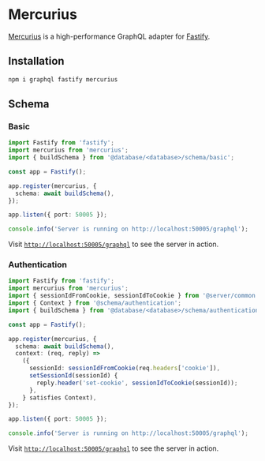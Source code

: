 # Mercurius

[Mercurius](https://mercurius.dev/) is a high-performance GraphQL adapter for [Fastify](https://www.fastify.io/).

## Installation

```sh npm2yarn
npm i graphql fastify mercurius
```

## Schema

### Basic

```ts filename="examples/server/mercurius/basic.ts"
import Fastify from 'fastify';
import mercurius from 'mercurius';
import { buildSchema } from '@database/<database>/schema/basic';

const app = Fastify();

app.register(mercurius, {
  schema: await buildSchema(),
});

app.listen({ port: 50005 });

console.info('Server is running on http://localhost:50005/graphql');
```

Visit [`http://localhost:50005/graphql`](http://localhost:50005/graphql) to see the server in action.

### Authentication

```ts filename="examples/server/mercurius/authentication.ts"
import Fastify from 'fastify';
import mercurius from 'mercurius';
import { sessionIdFromCookie, sessionIdToCookie } from '@server/common';
import { Context } from '@schema/authentication';
import { buildSchema } from '@database/<database>/schema/authentication';

const app = Fastify();

app.register(mercurius, {
  schema: await buildSchema(),
  context: (req, reply) =>
    ({
      sessionId: sessionIdFromCookie(req.headers['cookie']),
      setSessionId(sessionId) {
        reply.header('set-cookie', sessionIdToCookie(sessionId));
      },
    } satisfies Context),
});

app.listen({ port: 50005 });

console.info('Server is running on http://localhost:50005/graphql');
```

Visit [`http://localhost:50005/graphql`](http://localhost:50005/graphql) to see the server in action.
